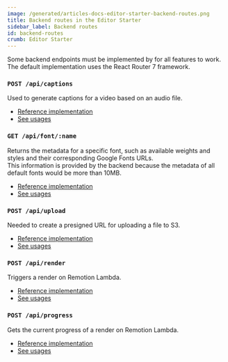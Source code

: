 ```yaml
---
image: /generated/articles-docs-editor-starter-backend-routes.png
title: Backend routes in the Editor Starter
sidebar_label: Backend routes
id: backend-routes
crumb: Editor Starter
---
```


Some backend endpoints must be implemented by for all features to work.  
The default implementation uses the React Router 7 framework.

### `POST /api/captions`

Used to generate captions for a video based on an audio file.

- [Reference implementation](https://github.com/remotion-dev/editor-starter/blob/main/src/app/routes/api/captions.ts)
- [See usages](https://github.com/search?q=repo%3Aremotion-dev%2Feditor-starter%20%2Fapi%2Fcaptions&type=code)

### `GET /api/font/:name`

Returns the metadata for a specific font, such as available weights and styles and their corresponding Google Fonts URLs.  
This information is provided by the backend because the metadata of all default fonts would be more than 10MB.

- [Reference implementation](https://github.com/remotion-dev/editor-starter/blob/main/src/app/routes/api/font.ts)
- [See usages](https://github.com/search?q=repo%3Aremotion-dev%2Feditor-starter%20%2Fapi%2Ffont&type=code)

### `POST /api/upload`

Needed to create a presigned URL for uploading a file to S3.

- [Reference implementation](https://github.com/remotion-dev/editor-starter/blob/main/src/app/routes/api/upload.ts)
- [See usages](https://github.com/search?q=repo%3Aremotion-dev%2Feditor-starter%20%2Fapi%2Fupload&type=code)

### `POST /api/render`

Triggers a render on Remotion Lambda.

- [Reference implementation](https://github.com/remotion-dev/editor-starter/blob/main/src/app/routes/api/render.ts)
- [See usages](https://github.com/search?q=repo%3Aremotion-dev%2Feditor-starter%20%2Fapi%2Frender&type=code)

### `POST /api/progress`

Gets the current progress of a render on Remotion Lambda.

- [Reference implementation](https://github.com/remotion-dev/editor-starter/blob/main/src/app/routes/api/progress.ts)
- [See usages](https://github.com/search?q=repo%3Aremotion-dev%2Feditor-starter%20%2Fapi%2Fprogress&type=code)
